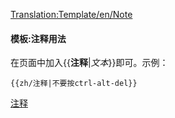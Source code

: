 <noinclude>[[Translation:Template/en/Note]]</noinclude>{{zh/条目消息框| type  = notice
| text  = <strong>注释</strong><br/>{{{1|添加此模板的人没有设置特定的注释，因此应该将其删除或更新。}}}
}}<noinclude>

====模板:注释用法====
在页面中加入<nowiki>{{</nowiki>'''注释'''|''文本''<nowiki>}}</nowiki>即可。示例：
<pre>{{zh/注释|不要按ctrl-alt-del}}</pre>

[[Category:zh/信息框|注释]]</noinclude>